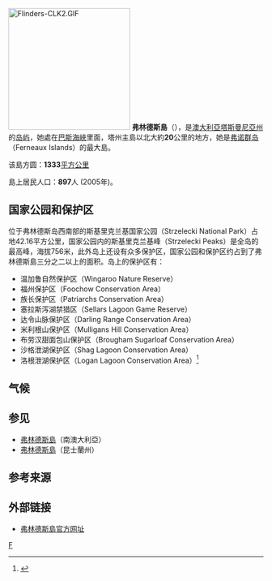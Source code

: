 {{Otheruses|subject=塔斯曼尼亚州的岛屿}}
[[File:Flinders-CLK2.GIF|240px]]
'''弗林德斯島'''（{{lang-en|Flinders Island}}），是[[澳大利亞|澳大利亞]][[塔斯曼尼亞州|塔斯曼尼亞州]]的[[岛屿|岛屿]]，她處在[[巴斯海峽|巴斯海峽]]里面，塔州主島以北大約'''20'''公里的地方，她是[[弗诺群岛|弗诺群岛]]（Ferneaux Islands）的最大島。

该島方圆：'''1333'''[[平方公里|平方公里]]

島上居民人口：'''897'''人 (2005年)。

== 国家公园和保护区 ==
位于弗林德斯岛西南部的斯基里克兰基国家公园（Strzelecki National Park）占地42.16平方公里，国家公园内的斯基里克兰基峰（Strzelecki Peaks）是全岛的最高峰，海拔756米，此外岛上还设有众多保护区，国家公园和保护区约占到了弗林德斯島三分之二以上的面积。岛上的保护区有：
* 温加鲁自然保护区（Wingaroo Nature Reserve）
* 福州保护区（Foochow Conservation Area）
* 族长保护区（Patriarchs Conservation Area）
* 塞拉斯泻湖禁猎区（Sellars Lagoon Game Reserve）
* 达令山脉保护区（Darling Range Conservation Area）
* 米利根山保护区（Mulligans Hill Conservation Area）
* 布劳汉甜面包山保护区（Brougham Sugarloaf Conservation Area）
* 沙格泄湖保护区（Shag Lagoon Conservation Area）
* 洛根泄湖保护区（Logan Lagoon Conservation Area）<ref>{{cite web |title=弗林德斯岛 Flinders Island |url=https://australia51.com/place/989D4B3E-FE26-47C9-6CE1-8DC22A927C8F/ |website=澳洲无忧网}}</ref>

== 气候 ==
{{Weather box
|location = {{tsl|en|Flinders Island Airport|弗林德斯岛机场}}（1991-2020年平均数据，1942年至今极端数据）
|single line = y
|metric first = y
|Jan record high C = 41.5
|Feb record high C = 39.4
|Mar record high C = 35.6
|Apr record high C = 31.7
|May record high C = 27.4
|Jun record high C = 20.3
|Jul record high C = 21.4
|Aug record high C = 22.7
|Sep record high C = 29.5
|Oct record high C = 32.7
|Nov record high C = 35.9
|Dec record high C = 40.5
|year record high C = 41.5
|Jan high C = 22.6
|Feb high C = 22.7
|Mar high C = 21.4
|Apr high C = 18.7
|May high C = 16.3
|Jun high C = 14.3
|Jul high C = 13.6
|Aug high C = 13.9
|Sep high C = 15.3
|Oct high C = 17.0
|Nov high C = 18.9
|Dec high C = 20.7
|year high C = 18.0
|Jan low C = 13.9
|Feb low C = 14.1
|Mar low C = 12.6
|Apr low C = 10.6
|May low C = 9.0
|Jun low C = 7.1
|Jul low C = 6.7
|Aug low C = 6.8
|Sep low C = 7.8
|Oct low C = 8.7
|Nov low C = 10.5
|Dec low C = 12.3
|year low C = 10.0
|Jan record low C = 2.6
|Feb record low C = 4.0
|Mar record low C = 1.6
|Apr record low C = -0.4
|May record low C = -1.7
|Jun record low C = -2.5
|Jul record low C = -3.5
|Aug record low C = -3.0
|Sep record low C = -2.5
|Oct record low C = -1.4
|Nov record low C = 0.5
|Dec record low C = 2.5
|year record low C = -3.5
|precipitation colour = green
|Jan precipitation mm = 52.9
|Feb precipitation mm = 32.3
|Mar precipitation mm = 40.4
|Apr precipitation mm = 50.6
|May precipitation mm = 62.8
|Jun precipitation mm = 68.3
|Jul precipitation mm = 66.0
|Aug precipitation mm = 72.5
|Sep precipitation mm = 58.9
|Oct precipitation mm = 47.2
|Nov precipitation mm = 55.9
|Dec precipitation mm = 57.0
|year precipitation mm = 668.3
|unit precipitation days = 0.2 mm
|Jan precipitation days = 8.1
|Feb precipitation days = 7.3
|Mar precipitation days = 8.5
|Apr precipitation days = 11.6
|May precipitation days = 14.6
|Jun precipitation days = 15.9
|Jul precipitation days = 17.0
|Aug precipitation days = 17.3
|Sep precipitation days = 14.5
|Oct precipitation days = 12.3
|Nov precipitation days = 10.0
|Dec precipitation days = 10.2
|year precipitation days = 147.3
|Jan sun = 238.7
|Feb sun = 220.4
|Mar sun = 220.1
|Apr sun = 183.0
|May sun = 148.8
|Jun sun = 117.0
|Jul sun = 142.6
|Aug sun = 192.2
|Sep sun = 192.0
|Oct sun = 223.2
|Nov sun = 228.0
|Dec sun = 244.9
|year sun =
|source = [[Bureau_of_Meteorology|Bureau of Meteorology]]<ref name = "1991-2020 normals">{{cite web
|url = http://www.bom.gov.au/jsp/ncc/cdio/cvg/av?p_stn_num=099005&p_prim_element_index=0&p_comp_element_index=0&redraw=null&p_display_type=full_statistics_table&normals_years=1991-2020&tablesizebutt=normal
|title = Period 1991-2020
|publisher = [[Bureau_of_Meteorology|Bureau of Meteorology]]
|work = Climate statistics for Australian locations
|access-date = 16 March 2022}}</ref><ref name = "extremes">{{cite web
|url = http://www.bom.gov.au/climate/averages/tables/cw_099005_All.shtml
|title = Climate Statistics for FLINDERS ISLAND AIRPORT
|publisher = [[Bureau_of_Meteorology|Bureau of Meteorology]]
|work = Climate statistics for Australian locations
|access-date = 9 June 2017
|archive-date = 2015-11-17
|archive-url = https://web.archive.org/web/20151117015110/http://www.bom.gov.au/climate/averages/tables/cw_099005_All.shtml
}}</ref>
}}
== 参见 ==
* [[弗林德斯島_(南澳大利亞)|弗林德斯島]]（南澳大利亞）
* [[弗林德斯島_(昆士蘭州)|弗林德斯島]]（昆士蘭州）

==参考来源==
{{reflist}}

== 外部链接 ==
*[http://www.flinders.tas.gov.au 弗林德斯島官方网址] {{Wayback|url=http://www.flinders.tas.gov.au/ |date=20200417101834 }}

[[Category:澳大利亞島嶼|F]]